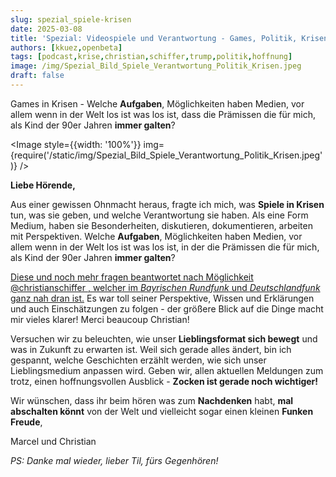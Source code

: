 ```yaml
---
slug: spezial_spiele-krisen
date: 2025-03-08
title: 'Spezial: Videospiele und Verantwortung - Games, Politik, Krisen (mit Christian Schiffer)'
authors: [kkuez,openbeta]
tags: [podcast,krise,christian,schiffer,trump,politik,hoffnung]
image: /img/Spezial_Bild_Spiele_Verantwortung_Politik_Krisen.jpeg
draft: false
---
```



Games in Krisen - Welche **Aufgaben**, Möglichkeiten haben Medien, vor allem wenn in der Welt los ist was los ist, dass die Prämissen die für mich, als Kind der 90er Jahren **immer galten**?

<Image style={{width: '100%'}} img={require('/static/img/Spezial_Bild_Spiele_Verantwortung_Politik_Krisen.jpeg')} />

<!--truncate-->

**Liebe Hörende,**

Aus einer gewissen Ohnmacht heraus, fragte ich mich, was **Spiele in Krisen** tun, was sie geben, und welche Verantwortung sie haben. Als eine Form Medium, haben sie Besonderheiten, diskutieren, dokumentieren, arbeiten mit Perspektiven. Welche **Aufgaben**, Möglichkeiten haben Medien, vor allem wenn in der Welt los ist was los ist, in der die Prämissen die für mich, als Kind der 90er Jahren **immer galten**?

[Diese und noch mehr fragen beantwortet nach Möglichkeit @christianschiffer , welcher im *Bayrischen Rundfunk* und *Deutschlandfunk* ganz nah dran ist.](https://www.br.de/nachrichten/autoren/christian-schiffer,30e13d2d-6c84-4495-9c79-70d510a6979c) Es war toll seiner Perspektive, Wissen und Erklärungen und auch Einschätzungen zu folgen - der größere Blick auf die Dinge macht mir vieles  klarer!
Merci beaucoup Christian!

Versuchen wir zu beleuchten, wie unser **Lieblingsformat sich bewegt** und was in Zukunft zu erwarten ist. Weil sich gerade alles ändert, bin ich gespannt, welche Geschichten erzählt werden, wie sich unser Lieblingsmedium anpassen wird.
Geben wir, allen aktuellen Meldungen zum trotz, einen hoffnungsvollen Ausblick - **Zocken ist gerade noch wichtiger!**

Wir wünschen, dass ihr beim hören was zum **Nachdenken** habt, **mal abschalten könnt** von der Welt und vielleicht sogar einen kleinen **Funken Freude**,

Marcel und Christian

*PS: Danke mal wieder, lieber Til, fürs Gegenhören!*

<ReactPlayer
    width="100%"
    height="50px"
    controls
    url='https://m10z.picnotes.de/Spezial/M10Z_Spiele_Verantwortung_Politik_Krisen.mp3'
/>
